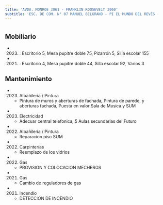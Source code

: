 ```yaml
---
title: 'AVDA. MONROE 3061 - FRANKLIN ROOSEVELT 3060'
subtitle: 'ESC. DE COM. N° 07 MANUEL BELGRANO - PI EL MUNDO DEL REVÉS - EEM N° 02/10° E.REINGRESO'
---
```


#


## Mobiliario

*  (2023) : Escritorio 5, Mesa pupitre doble 75, Pizarrón 5, Silla escolar 155 

*  (2021) : Escritorio 4, Mesa pupitre doble 44, Silla escolar 92, Varios 3 





## Mantenimiento

*  (2023) Albañileria / Pintura 
    + Pintura de muros y aberturas de fachada, Pintura de parede, y aberturas fachada, Puesta en valor Sala de Musica y SUM

*  (2023) Electricidad 
    + Adecuar central telefonica, 5 Aulas secundarias del Futuro

*  (2022) Albañileria / Pintura 
    + Reparacion piso SUM

*  (2022) Carpinterías 
    + Reemplazo de los vidrios

*  (2022) Gas 
    + PROVISION Y COLOCACION MECHEROS

*  (2021) Gas 
    + Cambio de reguladores de gas

*  (2021) Incendio 
    + DETECCION DE INCENDIO



